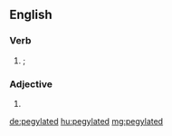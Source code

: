{{also|PEGylated}}
==English==

===Verb===
{{head|en|verb form}}

# {{en-past of|pegylate}}; {{alternative form of|lang=en|PEGylated}}

===Adjective===
{{en-adj}}

# {{alternative form of|lang=en|PEGylated}}

[[de:pegylated]]
[[hu:pegylated]]
[[mg:pegylated]]